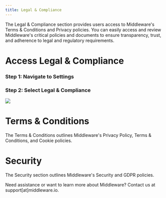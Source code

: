 ```yaml
---
title: Legal & Compliance
---
```


The Legal & Compliance section provides users access to Middleware's Terms & Conditions and Privacy policies. You can easily access and review Middleware's critical policies and documents to ensure transparency, trust, and adherence to legal and regulatory requirements.

# Access Legal & Compliance

### Step 1: Navigate to Settings

### Step 2: Select Legal & Compliance

![](https://lh5.googleusercontent.com/CMVerufja1kCiB1NVE0_T_cJVgEp2mu0bGlCZ7G9PUmL1kqMkvu89ahxW13hENCom5T7Le35H4Q_31_2eGw3PUWKpxv4sGCOyjO9PGxAFZb516Zyf5GGoozLS8PAIYxyYpR1TJYiQJQhycQaMh6TRt0)


# Terms & Conditions

The Terms & Conditions outlines Middleware's Privacy Policy, Terms & Conditions, and Cookie policies.

# Security

The Security section outlines Middleware's Security and GDPR policies.

<Note> Need assistance or want to learn more about Middleware? Contact us at support[at]middleware.io. </Note>